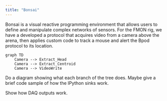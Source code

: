 ```yaml
---
title: "Bonsai"
---
```


Bonsai is a visual reactive programming environment that allows users to define and manipulate complex networks of sensors. For the FMON rig, we have a developed a protocol that acquires video from a camera above the arena, then applies custom code to track a mouse and alert the Bpod protocol to its location.

```mermaid
graph TD
    Camera --> Extract_Head
    Camera --> Extract_Centroid
    Camera --> VideoWrite
```

Do a diagram showing what each branch of the tree does. Maybe give a brief code sample of how the IPython sinks work. 

Show how DAQ outputs work.
